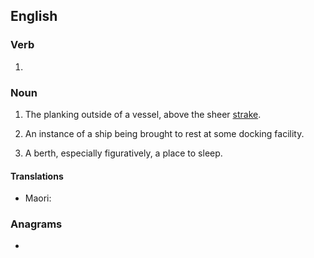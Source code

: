 ==English==

===Verb===
{{head|en|verb form}}

# {{present participle of|en|berth|nocat=1}}

===Noun===
{{en-noun}}

# {{lb|en|obsolete|nautical}} The planking outside of a vessel, above the sheer [[strake]].
# {{lb|en|nautical}} An instance of a ship being brought to rest at some docking facility.
# A berth, especially figuratively, a place to sleep.

====Translations====
{{trans-top|The occasion of a ship being brought to rest at a docking facility}}
* Maori: {{t|mi|ūnga}}
{{trans-mid}}
{{trans-bottom}}

===Anagrams===
* {{anagrams|en|a=beghinrt|brighten|bringeth}}